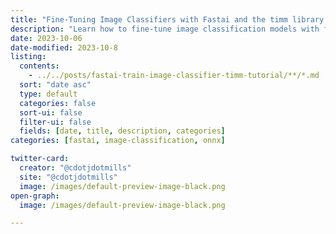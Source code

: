 ```yaml
---
title: "Fine-Tuning Image Classifiers with Fastai and the timm library for Beginners"
description: "Learn how to fine-tune image classification models with fastai and the timm library by creating a hand gesture recognizer in this easy-to-follow guide for beginners." 
date: 2023-10-06
date-modified: 2023-10-8
listing:
  contents: 
    - ../../posts/fastai-train-image-classifier-timm-tutorial/**/*.md
  sort: "date asc"
  type: default
  categories: false
  sort-ui: false
  filter-ui: false
  fields: [date, title, description, categories]
categories: [fastai, image-classification, onnx]

twitter-card:
  creator: "@cdotjdotmills"
  site: "@cdotjdotmills"
  image: /images/default-preview-image-black.png
open-graph:
  image: /images/default-preview-image-black.png

---
```

